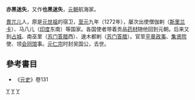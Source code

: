 '''亦黑迷失'''，又作'''也黑迷失'''，[[元朝|元朝]]航海家。

[[畏兀儿|畏兀儿]]人，原是[[元世祖|元世祖]]的宿卫，[[至元_(忽必烈)|至元]]九年（1272年），屡次出使僧伽剌（[[斯里兰卡|斯里兰卡]]）、马八儿（[[印度|印度]]东南）等国家。各国使者带着贡品[[药材|药材]]随他回到元朝。后来又到[[占城|占城]]、南巫里（[[苏门答腊|苏门答腊]]西）、速木都剌（[[苏门答腊|苏门答腊]]）。官至[[平章政事|平章政事]]、[[集贤院|集贤院]]使、领[[会同馆|会同馆]]事。[[元仁宗|元仁宗]]时封吴国公，去世。
==參考書目==
* 《[[元史|元史]]》卷131

[[Category:中国航海家|Y]]
[[Category:元朝畏兀儿人|Y]]
[[Category:元朝官员|Y]]